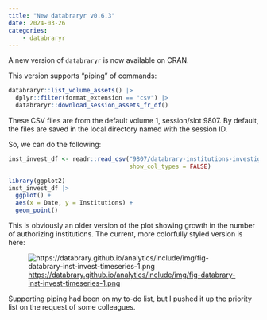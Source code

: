 ```yaml
---
title: "New databraryr v0.6.3"
date: 2024-03-26
categories:
    - databraryr
---
```


A new version of `databraryr` is now available on CRAN.

This version supports "piping" of commands:

```r
databraryr::list_volume_assets() |> 
  dplyr::filter(format_extension == "csv") |>
  databraryr::download_session_assets_fr_df()
```

These CSV files are from the default volume 1, session/slot 9807.
By default, the files are saved in the local directory named with the session ID.

So, we can do the following:

```r
inst_invest_df <- readr::read_csv("9807/databrary-institutions-investigators.csv",
                                  show_col_types = FALSE)

library(ggplot2)
inst_invest_df |>
  ggplot() +
  aes(x = Date, y = Institutions) +
  geom_point()
```

This is obviously an older version of the plot showing growth in the number of authorizing institutions.
The current, more colorfully styled version is here:

![<https://databrary.github.io/analytics/include/img/fig-databrary-inst-invest-timeseries-1.png>](https://databrary.github.io/analytics/include/img/fig-databrary-inst-invest-timeseries-1.png)

Supporting piping had been on my to-do list, but I pushed it up the priority list on the request of some colleagues.

